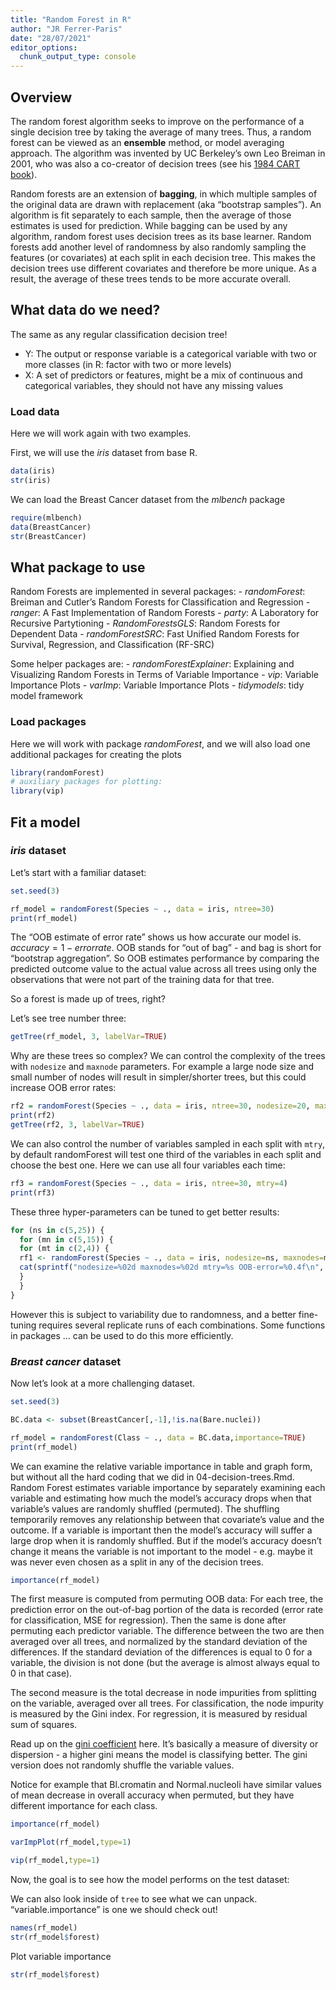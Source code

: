 ```yaml
---
title: "Random Forest in R"
author: "JR Ferrer-Paris"
date: "28/07/2021"
editor_options:
  chunk_output_type: console
---
```


## Overview

The random forest algorithm seeks to improve on the performance of a single decision tree by taking the average of many trees. Thus, a random forest can be viewed as an **ensemble** method, or model averaging approach. The algorithm was invented by UC Berkeley's own Leo Breiman in 2001, who was also a co-creator of decision trees (see his [1984 CART book](https://www.amazon.com/Classification-Regression-Wadsworth-Statistics-Probability/dp/0412048418)).

Random forests are an extension of **bagging**, in which multiple samples of the original data are drawn with replacement (aka "bootstrap samples"). An algorithm is fit separately to each sample, then the average of those estimates is used for prediction. While bagging can be used by any algorithm, random forest uses decision trees as its base learner. Random forests add another level of randomness by also randomly sampling the features (or covariates) at each split in each decision tree. This makes the decision trees use different covariates and therefore be more unique. As a result, the average of these trees tends to be more accurate overall.

## What data do we need?

The same as any regular classification decision tree!

- Y: The output or response variable is a categorical variable with two or more classes (in R: factor with two or more levels)
- X: A set of predictors or features, might be a mix of continuous and categorical variables, they should not have any missing values

### Load data

Here we will work again with two examples.

First, we will use the _iris_ dataset from base R.
```r
data(iris)
str(iris)
```


We can load the Breast Cancer dataset from the _mlbench_ package
```r
require(mlbench)
data(BreastCancer)
str(BreastCancer)
```



## What package to use

Random Forests are implemented in several packages:
- _randomForest_: Breiman and Cutler's Random Forests for Classification and Regression
- _ranger_: A Fast Implementation of Random Forests
- _party_: A Laboratory for Recursive Partytioning
- _RandomForestsGLS_: Random Forests for Dependent Data
- _randomForestSRC_: Fast Unified Random Forests for Survival, Regression, and Classification (RF-SRC)

Some helper packages are:
- _randomForestExplainer_: Explaining and Visualizing Random Forests in Terms of Variable Importance
- _vip_: Variable Importance Plots
- _varImp_: Variable Importance Plots
- _tidymodels_: tidy model framework

### Load packages

Here we will work with package _randomForest_, and we will also load one additional packages for creating the plots

```r
library(randomForest)
# auxiliary packages for plotting:
library(vip)
```


## Fit a model

### _iris_ dataset
Let's start with a familiar dataset:

```r
set.seed(3)

rf_model = randomForest(Species ~ ., data = iris, ntree=30)
print(rf_model)
```

The "OOB estimate of error rate" shows us how accurate our model is. $accuracy = 1 - error rate$. OOB stands for "out of bag" - and bag is short for "bootstrap aggregation". So OOB estimates performance by comparing the predicted outcome value to the actual value across all trees using only the observations that were not part of the training data for that tree.

So a forest is made up of trees, right?

Let's see tree number three:
```r
getTree(rf_model, 3, labelVar=TRUE)
```

Why are these trees so complex? We can control the complexity of the trees with `nodesize` and `maxnode` parameters. For example a large node size and small number of nodes will result in simpler/shorter trees, but this could increase OOB error rates:

```r
rf2 = randomForest(Species ~ ., data = iris, ntree=30, nodesize=20, maxnodes=5)
print(rf2)
getTree(rf2, 3, labelVar=TRUE)

```

We can also control the number of variables sampled in each split with `mtry`, by default randomForest will test one third of the variables in each split and choose the best one. Here we can use all four variables each time:


```r
rf3 = randomForest(Species ~ ., data = iris, ntree=30, mtry=4)
print(rf3)
```

These three hyper-parameters can be tuned to get better results:

```r
for (ns in c(5,25)) {
  for (mn in c(5,15)) {
  for (mt in c(2,4)) {
  rf1 <- randomForest(Species ~ ., data = iris, nodesize=ns, maxnodes=mn, mtry=mt, ntree=30)  
  cat(sprintf("nodesize=%02d maxnodes=%02d mtry=%s OOB-error=%0.4f\n", ns, mn,mt, rf1$err.rate[30,"OOB"]))
  }
  }
}
```

However this is subject to variability due to randomness, and a better fine-tuning requires several replicate runs of each combinations. Some functions in packages ... can be used to do this more efficiently.


### _Breast cancer_ dataset

Now let's look at a more challenging dataset.


```r
set.seed(3)

BC.data <- subset(BreastCancer[,-1],!is.na(Bare.nuclei))

rf_model = randomForest(Class ~ ., data = BC.data,importance=TRUE)
print(rf_model)
```




We can examine the relative variable importance in table and graph form, but without all the hard coding that we did in 04-decision-trees.Rmd. Random Forest estimates variable importance by separately examining each variable and estimating how much the model's accuracy drops when that variable's values are randomly shuffled (permuted). The shuffling temporarily removes any relationship between that covariate's value and the outcome. If a variable is important then the model's accuracy will suffer a large drop when it is randomly shuffled. But if the model's accuracy doesn't change it means the variable is not important to the model - e.g. maybe it was never even chosen as a split in any of the decision trees.


```r
importance(rf_model)
```

The first measure is computed from permuting OOB data: For each tree, the prediction error on the out-of-bag portion of the data is recorded (error rate for classification, MSE for regression). Then the same is done after permuting each predictor variable. The difference between the two are then averaged over all trees, and normalized by the standard deviation of the differences. If the standard deviation of the differences is equal to 0 for a variable, the division is not done (but the average is almost always equal to 0 in that case).

The second measure is the total decrease in node impurities from splitting on the variable, averaged over all trees. For classification, the node impurity is measured by the Gini index. For regression, it is measured by residual sum of squares.


Read up on the [gini coefficient](https://en.wikipedia.org/wiki/Gini_coefficient) here. It's basically a measure of diversity or dispersion - a higher gini means the model is classifying better. The gini version does not randomly shuffle the variable values.  

Notice for example that Bl.cromatin and Normal.nucleoli have similar values of mean decrease in overall accuracy when permuted, but they have different importance for each class.  
```r
importance(rf_model)
```

```r
varImpPlot(rf_model,type=1)
```

```r
vip(rf_model,type=1)
```


Now, the goal is to see how the model performs on the test dataset:



We can also look inside of `tree` to see what we can unpack. "variable.importance" is one we should check out!

```r
names(rf_model)
str(rf_model$forest)
```

Plot variable importance

```r
str(rf_model$forest)
```


